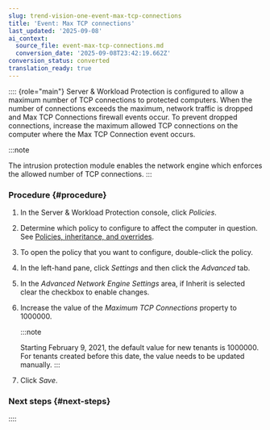 ```yaml
---
slug: trend-vision-one-event-max-tcp-connections
title: 'Event: Max TCP connections'
last_updated: '2025-09-08'
ai_context:
  source_file: event-max-tcp-connections.md
  conversion_date: '2025-09-08T23:42:19.662Z'
conversion_status: converted
translation_ready: true
---
```


:::: {role="main"}
Server & Workload Protection is configured to allow a maximum number of TCP connections to protected computers. When the number of connections exceeds the maximum, network traffic is dropped and Max TCP Connections firewall events occur. To prevent dropped connections, increase the maximum allowed TCP connections on the computer where the Max TCP Connection event occurs.

:::note

The intrusion protection module enables the network engine which enforces the allowed number of TCP connections.
:::

### Procedure {#procedure}

1.  In the Server & Workload Protection console, click *Policies*.

2.  Determine which policy to configure to affect the computer in question. See [Policies, inheritance, and overrides](policies-inheritance-overrides.mdx).

3.  To open the policy that you want to configure, double-click the policy.

4.  In the left-hand pane, click *Settings* and then click the *Advanced* tab.

5.  In the *Advanced Network Engine Settings* area, if Inherit is selected clear the checkbox to enable changes.

6.  Increase the value of the *Maximum TCP Connections* property to 1000000.

    :::note

    Starting February 9, 2021, the default value for new tenants is 1000000. For tenants created before this date, the value needs to be updated manually.
    :::

7.  Click *Save*.

### Next steps {#next-steps}
::::
